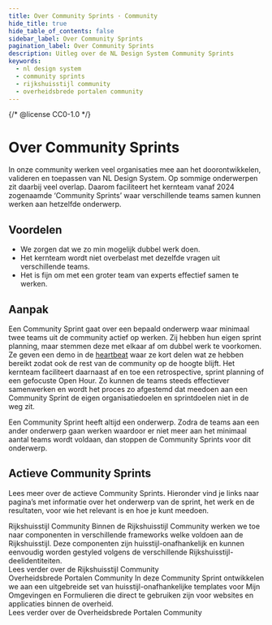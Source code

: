 ```yaml
---
title: Over Community Sprints · Community
hide_title: true
hide_table_of_contents: false
sidebar_label: Over Community Sprints
pagination_label: Over Community Sprints
description: Uitleg over de NL Design System Community Sprints
keywords:
  - nl design system
  - community sprints
  - rijkshuisstijl community
  - overheidsbrede portalen community
---
```


{/* @license CC0-1.0 */}


# Over Community Sprints

In onze community werken veel organisaties mee aan het doorontwikkelen, valideren en toepassen van NL Design System. Op sommige onderwerpen zit daarbij veel overlap. Daarom faciliteert het kernteam vanaf 2024 zogenaamde ‘Community Sprints’ waar verschillende teams samen kunnen werken aan hetzelfde onderwerp.

## Voordelen

- We zorgen dat we zo min mogelijk dubbel werk doen.
- Het kernteam wordt niet overbelast met dezelfde vragen uit verschillende teams.
- Het is fijn om met een groter team van experts effectief samen te werken.

## Aanpak

Een Community Sprint gaat over een bepaald onderwerp waar minimaal twee teams uit de community actief op werken. Zij hebben hun eigen sprint planning, maar stemmen deze met elkaar af om dubbel werk te voorkomen. Ze geven een demo in de [heartbeat](/events/heartbeat) waar ze kort delen wat ze hebben bereikt zodat ook de rest van de community op de hoogte blijft. Het kernteam faciliteert daarnaast af en toe een retrospective, sprint planning of een gefocuste Open Hour. Zo kunnen de teams steeds effectiever samenwerken en wordt het proces zo afgestemd dat meedoen aan een Community Sprint de eigen organisatiedoelen en sprintdoelen niet in de weg zit.

Een Community Sprint heeft altijd een onderwerp. Zodra de teams aan een ander onderwerp gaan werken waardoor er niet meer aan het minimaal aantal teams wordt voldaan, dan stoppen de Community Sprints voor dit onderwerp.

## Actieve Community Sprints

Lees meer over de actieve Community Sprints. Hieronder vind je links naar pagina’s met informatie over het onderwerp van de sprint, het werk en de resultaten, voor wie het relevant is en hoe je kunt meedoen.

<CardGroup>
  <Card component="section" appearance="medium">
    <CardContent>
      <div>
        <Heading3>Rijkshuisstijl Community</Heading3>
        <Paragraph>Binnen de Rijkshuisstijl Community werken we toe naar componenten in verschillende frameworks welke voldoen aan de Rijkshuisstijl. Deze componenten zijn huisstijl-onafhankelijk en kunnen eenvoudig worden gestyled volgens de verschillende Rijkshuisstijl-deelidentiteiten.</Paragraph>
      </div>
      <Paragraph>
        <Link to="/community/community-sprints/rijkshuisstijl-community">Lees verder over de Rijkshuisstijl Community</Link>
      </Paragraph>
    </CardContent>
  </Card>

  <Card component="section" appearance="medium">
    <CardContent>
      <div>
        <Heading3>Overheidsbrede Portalen Community</Heading3>
        <Paragraph>In deze Community Sprint ontwikkelen we aan een uitgebreide set van huisstijl-onafhankelijke templates voor Mijn Omgevingen en Formulieren die direct te gebruiken zijn voor websites en applicaties binnen de overheid.</Paragraph>
      </div>
      <Paragraph>
        <Link to="/community/community-sprints/overheidsbrede-portalen-community">
          Lees verder over de Overheidsbrede Portalen Community
        </Link>
      </Paragraph>
    </CardContent>
  </Card>
</CardGroup>
